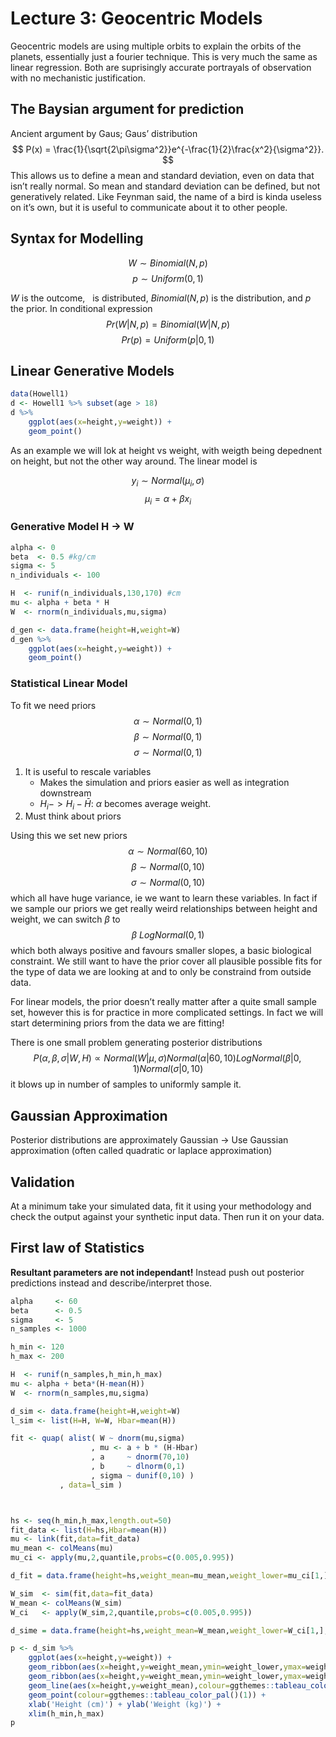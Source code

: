 # Lecture 3: Geocentric Models

Geocentric models are using multiple orbits to explain the orbits of the planets, essentially just a fourier technique. This is very much the same as linear regression. Both are suprisingly accurate portrayals of observation with no mechanistic justification.

## The Baysian argument for prediction

Ancient argument by Gaus; Gaus' distribution
$$ P(x) = \frac{1}{\sqrt{2\pi\sigma^2}}e^{-\frac{1}{2}\frac{x^2}{\sigma^2}}. $$
This allows us to define a mean and standard deviation, even on data that isn't really normal. So mean and standard deviation can be defined, but not generatively related. Like Feynman said, the name of a bird is kinda useless on it's own, but it is useful to communicate about it to other people.

## Syntax for Modelling

$$ W \sim Binomial(N,p) $$
$$ p \sim Uniform(0,1) $$

$W$ is the outcome, $~$ is distributed, $Binomial(N,p)$ is the distribution, and $p$ the prior. In conditional expression
$$ Pr(W|N,p) = Binomial(W|N,p) $$
$$ Pr(p) = Uniform(p|0,1) $$

## Linear Generative Models

```r
data(Howell1)
d <- Howell1 %>% subset(age > 18)
d %>% 
	ggplot(aes(x=height,y=weight)) +
	geom_point()
```

As an example we will lok at height vs weight, with weigth being depednent on height, but not the other way around. The linear model is

$$ y_i \sim Normal(\mu_i,\sigma) $$
$$ \mu_i = \alpha + \beta x_i $$

### Generative Model H -> W

```r
alpha <- 0
beta  <- 0.5 #kg/cm
sigma <- 5
n_individuals <- 100

H  <- runif(n_individuals,130,170) #cm
mu <- alpha + beta * H
W  <- rnorm(n_individuals,mu,sigma)

d_gen <- data.frame(height=H,weight=W)
d_gen %>%
	ggplot(aes(x=height,y=weight)) +
	geom_point()
```

### Statistical Linear Model

To fit we need priors
$$ \alpha \sim Normal(0,1) $$
$$ \beta  \sim Normal(0,1) $$
$$ \sigma \sim Normal(0,1) $$

1. It is useful to rescale variables
	- Makes the simulation and priors easier as well as integration downstream
	- $H_i -> H_i - \bar{H}$: $\alpha$ becomes average weight.
2. Must think about priors

Using this we set new priors
$$ \alpha \sim Normal(60,10) $$
$$ \beta \sim Normal(0,10) $$
$$ \sigma \sim Normal(0,10) $$
which all have huge variance, ie we want to learn these variables. In fact if we sample our priors we get really weird relationships between height and weight, we can switch $\beta$ to
$$ \beta ~ LogNormal(0,1) $$
which both always positive and favours smaller slopes, a basic biological constraint. We still want to have the prior cover all plausible possible fits for the type of data we are looking at and to only be constraind from outside data.

For linear models, the prior doesn't really matter after a quite small sample set, however this is for practice in more complicated settings. In fact we will start determining priors from the data we are fitting!

There is one small problem generating posterior distributions
$$ P(\alpha,\beta,\sigma|W,H) \propto Normal(W|\mu,\sigma)Normal(\alpha|60,10)LogNormal(\beta|0,1)Normal(\sigma|0,10) $$
it blows up in number of samples to uniformly sample it. 

## Gaussian Approximation

Posterior distributions are approximately Gaussian $\to$ Use Gaussian approximation (often called quadratic or laplace approximation)

## Validation

At a minimum take your simulated data, fit it using your methodology and check the output against your synthetic input data. Then run it on your data.


## First law of Statistics

**Resultant parameters are not independant!** Instead push out posterior predictions instead and describe/interpret those.

```r
alpha     <- 60
beta      <- 0.5
sigma     <- 5
n_samples <- 1000

h_min <- 120
h_max <- 200	

H  <- runif(n_samples,h_min,h_max)
mu <- alpha + beta*(H-mean(H))
W  <- rnorm(n_samples,mu,sigma)

d_sim <- data.frame(height=H,weight=W)
l_sim <- list(H=H, W=W, Hbar=mean(H))

fit <- quap( alist( W ~ dnorm(mu,sigma)
                  , mu <- a + b * (H-Hbar)
                  , a     ~ dnorm(70,10)
                  , b     ~ dlnorm(0,1)
                  , sigma ~ dunif(0,10) )
           , data=l_sim )



hs <- seq(h_min,h_max,length.out=50)
fit_data <- list(H=hs,Hbar=mean(H))
mu <- link(fit,data=fit_data)
mu_mean <- colMeans(mu)
mu_ci <- apply(mu,2,quantile,probs=c(0.005,0.995))

d_fit = data.frame(height=hs,weight_mean=mu_mean,weight_lower=mu_ci[1,],weight_upper=mu_ci[2,])

W_sim  <- sim(fit,data=fit_data)
W_mean <- colMeans(W_sim)
W_ci   <- apply(W_sim,2,quantile,probs=c(0.005,0.995))

d_sime = data.frame(height=hs,weight_mean=W_mean,weight_lower=W_ci[1,],weight_upper=W_ci[2,])

p <- d_sim %>% 
	ggplot(aes(x=height,y=weight)) +
	geom_ribbon(aes(x=height,y=weight_mean,ymin=weight_lower,ymax=weight_upper), fill=ggthemes::tableau_color_pal()(3)[3], alpha=0.25, data=d_sime) +
	geom_ribbon(aes(x=height,y=weight_mean,ymin=weight_lower,ymax=weight_upper), fill=ggthemes::tableau_color_pal()(2)[2], alpha=0.5, data=d_fit) +
	geom_line(aes(x=height,y=weight_mean),colour=ggthemes::tableau_color_pal()(2)[2],data=d_fit) +
	geom_point(colour=ggthemes::tableau_color_pal()(1)) +
	xlab('Height (cm)') + ylab('Weight (kg)') +
	xlim(h_min,h_max)
p
```

